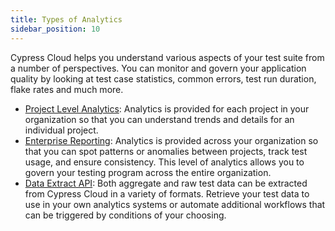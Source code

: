 ```yaml
---
title: Types of Analytics
sidebar_position: 10
---
```


Cypress Cloud helps you understand various aspects of your test suite from a number of perspectives.
You can monitor and govern your application quality by looking at test case statistics, common errors,
test run duration, flake rates and much more.

- [Project Level Analytics](/cloud/features/analytics/project-analytics): Analytics is provided
  for each project in your organization so that you can understand trends and details for an
  individual project.
- [Enterprise Reporting](/cloud/features/analytics/enterprise-reporting): Analytics is provided
  across your organization so that you can spot patterns or anomalies between projects, track test
  usage, and ensure consistency. This level of analytics allows you to govern your testing program
  across the entire organization.
- [Data Extract API](/cloud/integrations/data-extract-api): Both aggregate and raw test data can
  be extracted from Cypress Cloud in a variety of formats. Retrieve your test data to use in your
  own analytics systems or automate additional workflows that can be triggered by conditions of your
  choosing.
